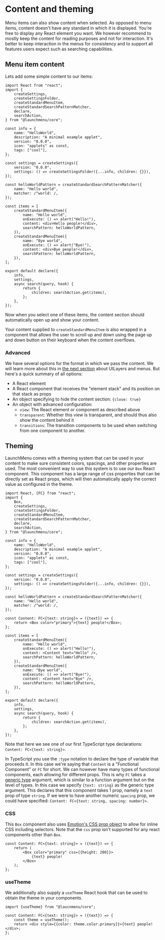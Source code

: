 # Content and theming

Menu items can also show content when selected. As opposed to menu items, content doesn't have any standard in which it is displayed. You're free to display any React element you want. We however recommend to mostly keep the content for reading purposes and not for interaction. It's better to keep interaction in the menus for consistency and to support all features users expect such as searching capabilities.

## Menu item content

Lets add some simple content to our items:

```tsx title=index.tsx highlight=1:1,33:33,39:39
import React from "react";
import {
    createSettings,
    createSettingsFolder,
    createStandardMenuItem,
    createStandardSearchPatternMatcher,
    declare,
    searchAction,
} from "@launchmenu/core";

const info = {
    name: "HelloWorld",
    description: "A minimal example applet",
    version: "0.0.0",
    icon: "applets" as const,
    tags: ["cool"],
};

const settings = createSettings({
    version: "0.0.0",
    settings: () => createSettingsFolder({...info, children: {}}),
});

const helloWorldPattern = createStandardSearchPatternMatcher({
    name: "Hello world",
    matcher: /^world: /,
});

const items = [
    createStandardMenuItem({
        name: "Hello world",
        onExecute: () => alert("Hello!"),
        content: <div>Hello people!</div>,
        searchPattern: helloWorldPattern,
    }),
    createStandardMenuItem({
        name: "Bye world",
        onExecute: () => alert("Bye!"),
        content: <div>Bye people!</div>,
        searchPattern: helloWorldPattern,
    }),
];

export default declare({
    info,
    settings,
    async search(query, hook) {
        return {
            children: searchAction.get(items),
        };
    },
});
```

Now when you select one of these items, the content section should automatically open up and show your content.

Your content supplied to `createStandardMenuItem` is also wrapped in a component that allows the user to scroll up and down using the page up and down button on their keyboard when the content overflows.

### Advanced

We have several options for the format in which we pass the content. We will learn more about this in [the next section](Guide/6.-UILayers-and-menus) about UILayers and menus. But here's a quick summary of all options:

-   A React element
-   A React component that receives the "element stack" and its position on that stack as props
-   An object specifying to hide the content section: `{close: true}`
-   An object with advanced configuration:
    -   `view`: The React element or component as described above
    -   `transparent`: Whether this view is transparent, and should thus also show the content behind it
    -   `transitions`: The transition components to be used when switching from one component to another.

## Theming

LaunchMenu comes with a theming system that can be used in your content to make sure consistent colors, spacings, and other properties are used. The most convenient way to use this system is to use our `Box` React component. This component has a large range of css properties that can be directly set as React props, which will then automatically apply the correct value as configured in the theme.

```tsx title=index.tsx highlight=1:1,3:3,30:32,38:38,44:44
import React, {FC} from "react";
import {
    Box,
    createSettings,
    createSettingsFolder,
    createStandardMenuItem,
    createStandardSearchPatternMatcher,
    declare,
    searchAction,
} from "@launchmenu/core";

const info = {
    name: "HelloWorld",
    description: "A minimal example applet",
    version: "0.0.0",
    icon: "applets" as const,
    tags: ["cool"],
};

const settings = createSettings({
    version: "0.0.0",
    settings: () => createSettingsFolder({...info, children: {}}),
});

const helloWorldPattern = createStandardSearchPatternMatcher({
    name: "Hello world",
    matcher: /^world: /,
});

const Content: FC<{text: string}> = ({text}) => {
    return <Box color="primary">{text} people!</Box>;
};

const items = [
    createStandardMenuItem({
        name: "Hello world",
        onExecute: () => alert("Hello!"),
        content: <Content text="Hello" />,
        searchPattern: helloWorldPattern,
    }),
    createStandardMenuItem({
        name: "Bye world",
        onExecute: () => alert("Bye!"),
        content: <Content text="Bye" />,
        searchPattern: helloWorldPattern,
    }),
];

export default declare({
    info,
    settings,
    async search(query, hook) {
        return {
            children: searchAction.get(items),
        };
    },
});
```

Note that here we see one of our first TypeScript type declarations: `Content: FC<{text: string}>`.

In TypeScript you use the `:type` notation to declare the type of variable that proceeds it. In this case we're saying that `Content` is a "Functional Component" or `FC` for short. We can however have many types of functional components, each allowing for different props. This is why `FC` takes a [generic type](https://www.typescriptlang.org/docs/handbook/2/generics.html) argument, which is similar to a function argument but on the level of types. In this case we specify `{text: string}` as the generic type argument. This declares that this component takes 1 prop, namely a `text` prop of type `string`. If we were to have another numeric `spacing` prop, we could have specified: `Content: FC<{text: string, spacing: number}>`.

### CSS

This `Box` component also uses [Emotion's CSS prop object](https://emotion.sh/docs/css-prop#object-styles) to allow for inline CSS including selectors. Note that the `css` prop isn't supported for any react components other than `Box`.

```tsx title=boxCssExample.tsx spoiler
const Content: FC<{text: string}> = ({text}) => {
    return (
        <Box color="primary" css={{height: 200}}>
            {text} people!
        </Box>
    );
};
```

### useTheme

We additionally also supply a `useTheme` React hook that can be used to obtain the theme in your components.

```tsx title=useThemeExample.tsx spoiler
import {useTheme} from "@laucnmenu/core";

const Content: FC<{text: string}> = ({text}) => {
    const theme = useTheme();
    return <div style={{color: theme.color.primary}}>{text} people!</div>;
};
```

<GuideNav
    prev="Guide/4.-Items-and-searches"
    next="Guide/6.-UILayers-and-menus"
/>

